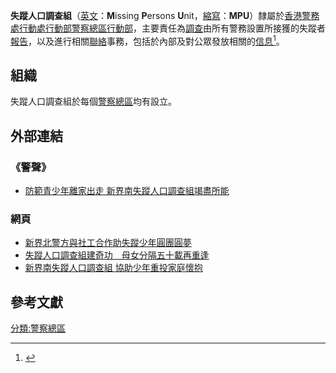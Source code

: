 {{Pathnav|香港警務處|香港警務處架構|行動處|行動部|警察總區|frame=1}}
{{Refimprove |time=2011-09-23T15:07:50+00:00 }}
{{Infobox law enforcement agency
|unit_name= 失蹤人口調查組<br />{{lang|en|Missing Persons Unit}}
|image=
|caption=
|country= {{HK}}
|type=
|branch= [[香港警務處|香港警務處]]
|dates= 
|specialization= [[調查|調查]][[失蹤者|失蹤者]]等
|command_structure= [[行動處|行動處]][[行動部|行動部]][[警察總區|警察總區]][[行動部|行動部]]
|size= 
|garrison= 
|ceremonial_chief=
|nickname= 
|motto= 
|colors=
|march=
|mascot=
|battles= 
|current_commander= 
|notable_commanders=
|anniversaries=
|decorations=
|identification_symbol=
|identification_symbol_label=
}}

'''失蹤人口調查組'''（[[英文|英文]]：'''M'''issing '''P'''ersons '''U'''nit，[[縮寫|縮寫]]：'''MPU'''）隸屬於[[香港警務處|香港警務處]][[行動處|行動處]][[行動部|行動部]][[警察總區|警察總區]][[行動部|行動部]]，主要責任為[[調查|調查]]由所有警務設置所接獲的失蹤者[[報告|報告]]，以及進行相關[[聯絡|聯絡]]事務，包括於內部及對公眾發放相關的[[信息|信息]]<ref>{{Cite web |url=http://www.police.gov.hk/ppp_tc/06_appeals_public/missing/mpu.html |title=失蹤人士 |accessdate=2011-07-26 |archive-date=2011-08-18 |archive-url=https://web.archive.org/web/20110818192728/http://www.police.gov.hk/ppp_tc/06_appeals_public/missing/mpu.html |dead-url=no }}</ref>。

== 組織 ==
失蹤人口調查組於每個[[警察總區|警察總區]]均有設立。

==外部連結==
===《警聲》===
*[http://www.police.gov.hk/offbeat/855/chi/n05.htm 防範青少年離家出走  新界南失蹤人口調查組竭盡所能]{{Wayback|url=http://www.police.gov.hk/offbeat/855/chi/n05.htm |date=20100815052330 }}

===網頁===
*[http://www.info.gov.hk/gia/general/200012/20/1220203.htm 新界北警方與社工合作助失蹤少年圓團圓夢]{{Wayback|url=http://www.info.gov.hk/gia/general/200012/20/1220203.htm |date=20111228143044 }}
*[http://www.info.gov.hk/gia/general/200302/18/0218153.htm 失蹤人口調查組建奇功　母女分隔五十載再重逢]{{Wayback|url=http://www.info.gov.hk/gia/general/200302/18/0218153.htm |date=20111228150139 }}
*[https://web.archive.org/web/20090221030227/http://www.mycarcar.com/seekperson/frames/infoframes/lostpeople.htm 新界南失蹤人口調查組  協助少年重投家庭懷抱]

== 參考文獻 ==
{{reflist}}

{{模板:香港警務處架構}}

[[分類:警察總區|分類:警察總區]]